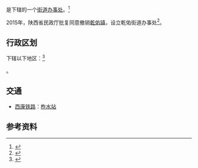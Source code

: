 {{noteTA
|G1=乾佑
|1=zh-cn:乾佑;zh-tw:乾佑;zh-hk:乾佑;zh-sg:乾佑;
}}
{{DISPLAYTITLE:乾佑街道}}
{{中国乡级行政区|61/10/26/100/000}}

'''{{PAGENAMEBASE}}'''是{{PRC admin/fullname|61/10/26/100/000|3}}下辖的一个[[街道办事处|街道办事处]]。<ref>{{PRC admin/ref sgc|{{PRC admin/parent|61/10/26/100/000}}}}</ref>

2015年，陕西省民政厅批复同意撤销[[乾佑镇|乾佑镇]]，设立乾佑街道办事处<ref>{{Cite web |url=http://shaanxi.mca.gov.cn/article/mzyw1/201507/20150700841888.shtml |title=陕西省民政厅关于陕西省乡镇行政区划调整的公告 |access-date=2017-09-14 |archive-url=https://web.archive.org/web/20170914220400/http://shaanxi.mca.gov.cn/article/mzyw1/201507/20150700841888.shtml |archive-date=2017-09-14 |dead-url=yes }}</ref>。

== 行政区划 ==

{{PAGENAMEBASE}}下辖以下地区：<ref>{{PRC admin/ref sgc|61/10/26/100/000}}</ref>

{{PRC admin/children|61/10/26/100/000}}。

== 交通 ==
* {{rint|cn|rail}}[[西康铁路|西康铁路]]：[[柞水站|柞水站]]

== 参考资料 ==

{{reflist}}

{{PRC admin/navcat|61/10/26/100/000}}